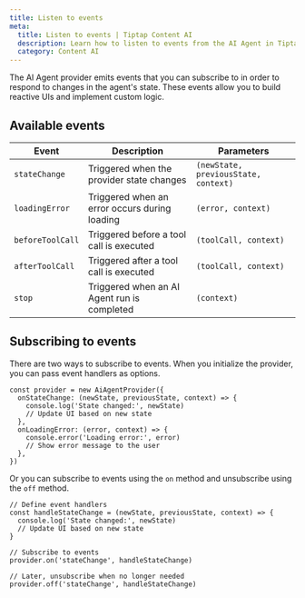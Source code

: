 ```yaml
---
title: Listen to events
meta:
  title: Listen to events | Tiptap Content AI
  description: Learn how to listen to events from the AI Agent in Tiptap.
  category: Content AI
---
```


The AI Agent provider emits events that you can subscribe to in order to respond to changes in the agent's state. These events allow you to build reactive UIs and implement custom logic.

## Available events

| Event            | Description                                   | Parameters                           |
| ---------------- | --------------------------------------------- | ------------------------------------ |
| `stateChange`    | Triggered when the provider state changes     | `(newState, previousState, context)` |
| `loadingError`   | Triggered when an error occurs during loading | `(error, context)`                   |
| `beforeToolCall` | Triggered before a tool call is executed      | `(toolCall, context)`                |
| `afterToolCall`  | Triggered after a tool call is executed       | `(toolCall, context)`                |
| `stop`           | Triggered when an AI Agent run is completed   | `(context)`                          |

## Subscribing to events

There are two ways to subscribe to events. When you initialize the provider, you can pass event handlers as options.

```tsx
const provider = new AiAgentProvider({
  onStateChange: (newState, previousState, context) => {
    console.log('State changed:', newState)
    // Update UI based on new state
  },
  onLoadingError: (error, context) => {
    console.error('Loading error:', error)
    // Show error message to the user
  },
})
```

Or you can subscribe to events using the `on` method and unsubscribe using the `off` method.

```tsx
// Define event handlers
const handleStateChange = (newState, previousState, context) => {
  console.log('State changed:', newState)
  // Update UI based on new state
}

// Subscribe to events
provider.on('stateChange', handleStateChange)

// Later, unsubscribe when no longer needed
provider.off('stateChange', handleStateChange)
```
